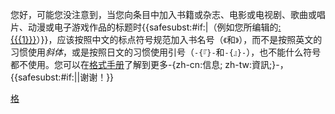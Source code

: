 {{{icon|[[File:Information.svg|25px]]}}}您好，可能您没注意到，当您向条目中加入书籍或杂志、电影或电视剧、歌曲或唱片、动漫或电子游戏作品的标题时{{<includeonly>safesubst:</includeonly>#if:{{{1|}}}|（例如您所编辑的[[:{{{1}}}]]）}}，应该按照中文的标点符号规范加入书名号（<code>《</code>和<code>》</code>），而不是按照英文的习惯使用''斜体''，或是按照日文的习惯使用引号（<code>-{『}-</code>和<code>-{』}-</code>），也不能什么符号都不使用。您可以在[[Wikipedia:格式手册/标点符号#书名号|格式手册]]了解到更多-{zh-cn:信息; zh-tw:資訊;}-，{{<includeonly>safesubst:</includeonly>#if:{{{2|}}}|{{{2}}}|谢谢！}} <!-- Template:uw-italicize --><noinclude>

{{Singlenotice}}
[[Category:用戶警告模板|格]]</noinclude>